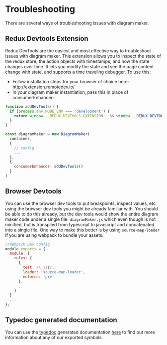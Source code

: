 
<Meta title="Docs/Usage/Troubleshooting" />

# Troubleshooting
There are several ways of troubleshooting issues with diagram maker.

## Redux Devtools Extension
Redux DevTools are the easiest and most effective way to troubleshoot issues with diagram maker. This extension allows you to inspect the state of the redux store, the action objects with timestamps, and how the state changes over time. It lets you modify the state and see the page content change with state, and supports a time traveling debugger. To use this:
* Follow installation steps for your browser of choice here: http://extension.remotedev.io/
* In your diagram maker instantiation, pass this in place of consumerEnhancer:

```javascript
function addDevTools() {
  if (process.env.NODE_ENV === 'development') {
    return window.__REDUX_DEVTOOLS_EXTENSION__ && window.__REDUX_DEVTOOLS_EXTENSION__();
  }
}

const diagramMaker = new DiagramMaker(
  container,
  {
    // config
    ...
  },
  {
    consumerEnhancer: addDevTools()
  }
)
```

## Browser Devtools
You can use the browser dev tools to put breakpoints, inspect values, etc using the browser dev tools you might be already familiar with. You should be able to do this already, but the dev tools would show the entire diagram maker code under a single file: `diagramMaker.js` which even though is not minified, but is transpiled from typescript to javascript and concatenated into a single file. One way to make this better is by using `source-map-loader` if you are using webpack to bundle your assets.

```javascript
//Webpack Dev config
module.exports = {
  module: {
    rules: {
      {
        test: /\.js$/,
        loader: 'source-map-loader',
        enforce: 'pre'
      },
      ...
    }
  }
  ...
};
```

## Typedoc generated documentation
You can use the [typedoc](http://typedoc.org/) generated documentation <a href="typedoc/modules.html" target="_blank">here</a> to find out more information about any of our exported symbols.
